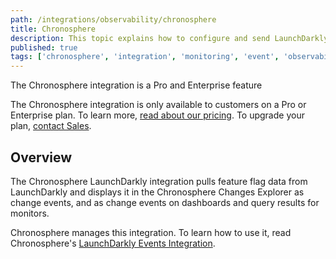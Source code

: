 ```yaml
---
path: /integrations/observability/chronosphere
title: Chronosphere
description: This topic explains how to configure and send LaunchDarkly events to Chronosphere.
published: true
tags: ['chronosphere', 'integration', 'monitoring', 'event', 'observability']
---
```


<Callout intent="primary">
<CalloutTitle>The Chronosphere integration is a Pro and Enterprise feature</CalloutTitle>
<CalloutDescription>

The Chronosphere integration is only available to customers on a Pro or Enterprise plan. To learn more, [read about our pricing](https://launchdarkly.com/pricing/). To upgrade your plan, [contact Sales](https://launchdarkly.com/contact-sales/).

</CalloutDescription>
</Callout>

## Overview

The Chronosphere LaunchDarkly integration pulls feature flag data from LaunchDarkly and displays it in the Chronosphere Changes Explorer as change events, and as change events on dashboards and query results for monitors.

Chronosphere manages this integration. To learn how to use it, read Chronosphere's [LaunchDarkly Events Integration](https://docs.chronosphere.io/documentation/explore/change-events/third-party#launchdarkly).
